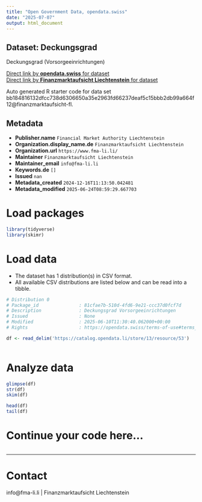 ```yaml
---
title: "Open Government Data, opendata.swiss"
date: "2025-07-07"
output: html_document
---
```


## Dataset: Deckungsgrad

Deckungsgrad (Vorsorgeeinrichtungen)

[Direct link by **opendata.swiss** for dataset](https://opendata.swiss/de/dataset/deckungsgrad)<br>
[Direct link by **Finanzmarktaufsicht Liechtenstein** for dataset]()

Auto generated R starter code for data set bb184816132dfcc738d6306650a35e2963fd66237deaf5c15bbb2db99a664f12@finanzmarktaufsicht-fl.

## Metadata

- **Publisher.name** `Financial Market Authority Liechtenstein`
- **Organization.display_name.de** `Finanzmarktaufsicht Liechtenstein`
- **Organization.url** `https://www.fma-li.li/`
- **Maintainer** `Finanzmarktaufsicht Liechtenstein`
- **Maintainer_email** `info@fma-li.li`
- **Keywords.de** `[]`
- **Issued** `nan`
- **Metadata_created** `2024-12-16T11:13:50.042481`
- **Metadata_modified** `2025-06-24T08:59:29.667703`


# Load packages

```r

library(tidyverse)
library(skimr)

```

# Load data

-   The dataset has 1 distribution(s) in CSV format.
-   All available CSV distributions are listed below and can be read into a tibble.

```r

# Distribution 0
# Package_id               : 81cfae7b-510d-4fd6-9e21-ccc37d0fcf7d
# Description              : Deckungsgrad Vorsorgeeinrichtungen
# Issued                   : None
# Modified                 : 2025-06-10T11:30:40.062000+00:00
# Rights                   : https://opendata.swiss/terms-of-use#terms_by

df <- read_delim('https://catalog.opendata.li/store/13/resource/53')



```

# Analyze data

```r

glimpse(df)
str(df)
skim(df)

head(df)
tail(df)

```

# Continue your code here...

```r

```

------------------------------------------------------------------------

# Contact

info@fma-li.li | Finanzmarktaufsicht Liechtenstein
